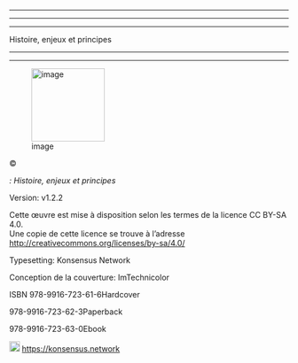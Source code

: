 ::: center

------------------------------------------------------------------------

[]{.smallcaps}

------------------------------------------------------------------------
:::

::: center

------------------------------------------------------------------------

[H]{.smallcaps}istoire, enjeux et principes

------------------------------------------------------------------------

****

![image](img/knw){width="3.5cm"}
:::

::: center
:::

©

*: Histoire, enjeux et principes*

Version: v1.2.2

Cette œuvre est mise à disposition selon les termes de la licence CC BY-SA 4.0.\
Une copie de cette licence se trouve à l'adresse\
<http://creativecommons.org/licenses/by-sa/4.0/>

Typesetting: Konsensus Network

Conception de la couverture: ImTechnicolor

ISBN 978-9916-723-61-6Hardcover

978-9916-723-62-3Paperback

978-9916-723-63-0Ebook

![image](img/free_starfish.png){width="0.5cm"} <https://konsensus.network>

::: center
:::